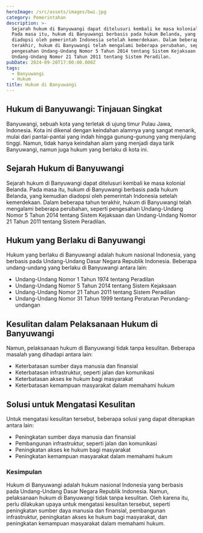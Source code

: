 ```yaml
---
heroImage: /src/assets/images/bwi.jpg
category: Pemerintahan
description: >-
  Sejarah hukum di Banyuwangi dapat ditelusuri kembali ke masa kolonial Belanda.
  Pada masa itu, hukum di Banyuwangi berbasis pada hukum Belanda, yang kemudian
  diadopsi oleh pemerintah Indonesia setelah kemerdekaan. Dalam beberapa tahun
  terakhir, hukum di Banyuwangi telah mengalami beberapa perubahan, seperti
  pengesahan Undang-Undang Nomor 5 Tahun 2014 tentang Sistem Kejaksaan dan
  Undang-Undang Nomor 21 Tahun 2011 tentang Sistem Peradilan.
pubDate: 2024-09-20T17:00:00.000Z
tags:
  - Banyuwangi
  - Hukum
title: Hukum di Banyuwangi
---
```


## **Hukum di Banyuwangi: Tinjauan Singkat**

Banyuwangi, sebuah kota yang terletak di ujung timur Pulau Jawa, Indonesia. Kota ini dikenal dengan keindahan alamnya yang sangat menarik, mulai dari pantai-pantai yang indah hingga gunung-gunung yang menjulang tinggi. Namun, tidak hanya keindahan alam yang menjadi daya tarik Banyuwangi, namun juga hukum yang berlaku di kota ini.

## Sejarah Hukum di Banyuwangi

Sejarah hukum di Banyuwangi dapat ditelusuri kembali ke masa kolonial Belanda. Pada masa itu, hukum di Banyuwangi berbasis pada hukum Belanda, yang kemudian diadopsi oleh pemerintah Indonesia setelah kemerdekaan. Dalam beberapa tahun terakhir, hukum di Banyuwangi telah mengalami beberapa perubahan, seperti pengesahan Undang-Undang Nomor 5 Tahun 2014 tentang Sistem Kejaksaan dan Undang-Undang Nomor 21 Tahun 2011 tentang Sistem Peradilan.

## Hukum yang Berlaku di Banyuwangi

Hukum yang berlaku di Banyuwangi adalah hukum nasional Indonesia, yang berbasis pada Undang-Undang Dasar Negara Republik Indonesia. Beberapa undang-undang yang berlaku di Banyuwangi antara lain:

- Undang-Undang Nomor 1 Tahun 1974 tentang Peradilan
- Undang-Undang Nomor 5 Tahun 2014 tentang Sistem Kejaksaan
- Undang-Undang Nomor 21 Tahun 2011 tentang Sistem Peradilan
- Undang-Undang Nomor 31 Tahun 1999 tentang Peraturan Perundang-undangan

## Kesulitan dalam Pelaksanaan Hukum di Banyuwangi

Namun, pelaksanaan hukum di Banyuwangi tidak tanpa kesulitan. Beberapa masalah yang dihadapi antara lain:

- Keterbatasan sumber daya manusia dan finansial
- Keterbatasan infrastruktur, seperti jalan dan komunikasi
- Keterbatasan akses ke hukum bagi masyarakat
- Keterbatasan kemampuan masyarakat dalam memahami hukum

## Solusi untuk Mengatasi Kesulitan

Untuk mengatasi kesulitan tersebut, beberapa solusi yang dapat diterapkan antara lain:

- Peningkatan sumber daya manusia dan finansial
- Pembangunan infrastruktur, seperti jalan dan komunikasi
- Peningkatan akses ke hukum bagi masyarakat
- Peningkatan kemampuan masyarakat dalam memahami hukum

### Kesimpulan

Hukum di Banyuwangi adalah hukum nasional Indonesia yang berbasis pada Undang-Undang Dasar Negara Republik Indonesia. Namun, pelaksanaan hukum di Banyuwangi tidak tanpa kesulitan. Oleh karena itu, perlu dilakukan upaya untuk mengatasi kesulitan tersebut, seperti peningkatan sumber daya manusia dan finansial, pembangunan infrastruktur, peningkatan akses ke hukum bagi masyarakat, dan peningkatan kemampuan masyarakat dalam memahami hukum.
